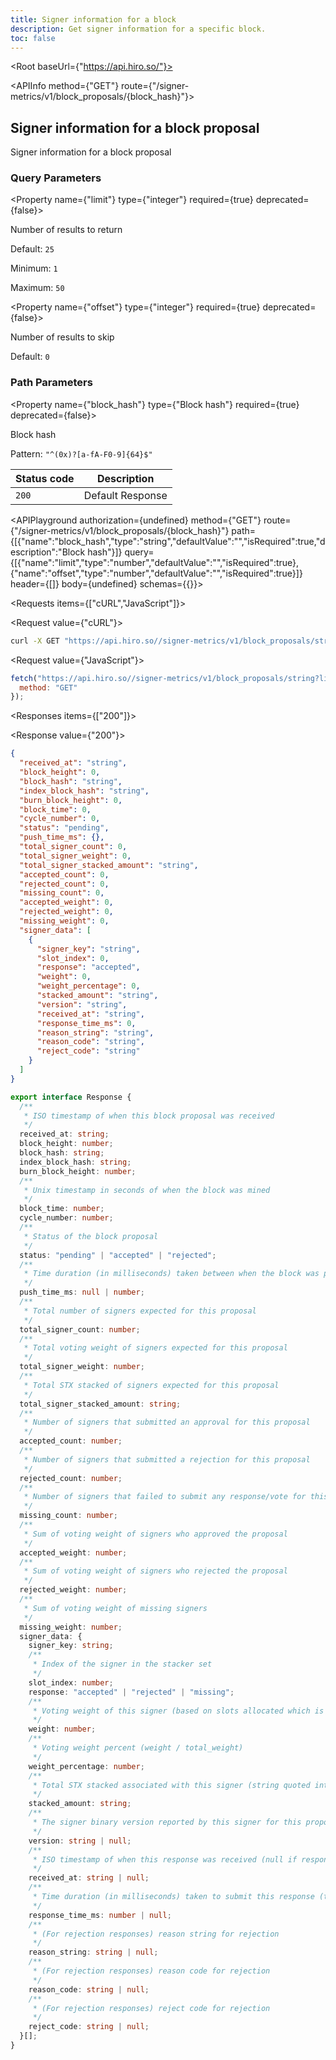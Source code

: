 ```yaml
---
title: Signer information for a block
description: Get signer information for a specific block.
toc: false
---
```



<Root baseUrl={"https://api.hiro.so/"}>

<API>

<APIInfo method={"GET"} route={"/signer-metrics/v1/block_proposals/{block_hash}"}>

## Signer information for a block proposal

Signer information for a block proposal

### Query Parameters

<Property name={"limit"} type={"integer"} required={true} deprecated={false}>

Number of results to return

<span>Default: `25`</span>

<span>Minimum: `1`</span>

<span>Maximum: `50`</span>

</Property>

<Property name={"offset"} type={"integer"} required={true} deprecated={false}>

Number of results to skip

<span>Default: `0`</span>

</Property>

### Path Parameters

<Property name={"block_hash"} type={"Block hash"} required={true} deprecated={false}>

Block hash

<span>Pattern: `"^(0x)?[a-fA-F0-9]{64}$"`</span>

</Property>

| Status code | Description |
| ----------- | ----------- |
| `200` | Default Response |

<APIPlayground authorization={undefined} method={"GET"} route={"/signer-metrics/v1/block_proposals/{block_hash}"} path={[{"name":"block_hash","type":"string","defaultValue":"","isRequired":true,"description":"Block hash"}]} query={[{"name":"limit","type":"number","defaultValue":"","isRequired":true},{"name":"offset","type":"number","defaultValue":"","isRequired":true}]} header={[]} body={undefined} schemas={{}}>

</APIPlayground>

</APIInfo>

<APIExample>

<Requests items={["cURL","JavaScript"]}>

<Request value={"cURL"}>

```bash
curl -X GET "https://api.hiro.so//signer-metrics/v1/block_proposals/string?limit=25&offset=0"
```

</Request>

<Request value={"JavaScript"}>

```js
fetch("https://api.hiro.so//signer-metrics/v1/block_proposals/string?limit=25&offset=0", {
  method: "GET"
});
```

</Request>

</Requests>

<Responses items={["200"]}>

<Response value={"200"}>

<ResponseTypes>

<ExampleResponse>

```json
{
  "received_at": "string",
  "block_height": 0,
  "block_hash": "string",
  "index_block_hash": "string",
  "burn_block_height": 0,
  "block_time": 0,
  "cycle_number": 0,
  "status": "pending",
  "push_time_ms": {},
  "total_signer_count": 0,
  "total_signer_weight": 0,
  "total_signer_stacked_amount": "string",
  "accepted_count": 0,
  "rejected_count": 0,
  "missing_count": 0,
  "accepted_weight": 0,
  "rejected_weight": 0,
  "missing_weight": 0,
  "signer_data": [
    {
      "signer_key": "string",
      "slot_index": 0,
      "response": "accepted",
      "weight": 0,
      "weight_percentage": 0,
      "stacked_amount": "string",
      "version": "string",
      "received_at": "string",
      "response_time_ms": 0,
      "reason_string": "string",
      "reason_code": "string",
      "reject_code": "string"
    }
  ]
}
```

</ExampleResponse>

<TypeScriptResponse>

```ts
export interface Response {
  /**
   * ISO timestamp of when this block proposal was received
   */
  received_at: string;
  block_height: number;
  block_hash: string;
  index_block_hash: string;
  burn_block_height: number;
  /**
   * Unix timestamp in seconds of when the block was mined
   */
  block_time: number;
  cycle_number: number;
  /**
   * Status of the block proposal
   */
  status: "pending" | "accepted" | "rejected";
  /**
   * Time duration (in milliseconds) taken between when the block was proposed and when it was pushed
   */
  push_time_ms: null | number;
  /**
   * Total number of signers expected for this proposal
   */
  total_signer_count: number;
  /**
   * Total voting weight of signers expected for this proposal
   */
  total_signer_weight: number;
  /**
   * Total STX stacked of signers expected for this proposal
   */
  total_signer_stacked_amount: string;
  /**
   * Number of signers that submitted an approval for this proposal
   */
  accepted_count: number;
  /**
   * Number of signers that submitted a rejection for this proposal
   */
  rejected_count: number;
  /**
   * Number of signers that failed to submit any response/vote for this proposal
   */
  missing_count: number;
  /**
   * Sum of voting weight of signers who approved the proposal
   */
  accepted_weight: number;
  /**
   * Sum of voting weight of signers who rejected the proposal
   */
  rejected_weight: number;
  /**
   * Sum of voting weight of missing signers
   */
  missing_weight: number;
  signer_data: {
    signer_key: string;
    /**
     * Index of the signer in the stacker set
     */
    slot_index: number;
    response: "accepted" | "rejected" | "missing";
    /**
     * Voting weight of this signer (based on slots allocated which is proportional to stacked amount)
     */
    weight: number;
    /**
     * Voting weight percent (weight / total_weight)
     */
    weight_percentage: number;
    /**
     * Total STX stacked associated with this signer (string quoted integer)
     */
    stacked_amount: string;
    /**
     * The signer binary version reported by this signer for this proposal response (null if response missing)
     */
    version: string | null;
    /**
     * ISO timestamp of when this response was received (null if response missing
     */
    received_at: string | null;
    /**
     * Time duration (in milliseconds) taken to submit this response (tracked best effort, null if response missing)
     */
    response_time_ms: number | null;
    /**
     * (For rejection responses) reason string for rejection
     */
    reason_string: string | null;
    /**
     * (For rejection responses) reason code for rejection
     */
    reason_code: string | null;
    /**
     * (For rejection responses) reject code for rejection
     */
    reject_code: string | null;
  }[];
}
```

</TypeScriptResponse>

</ResponseTypes>

</Response>

</Responses>

</APIExample>

</API>

</Root>
